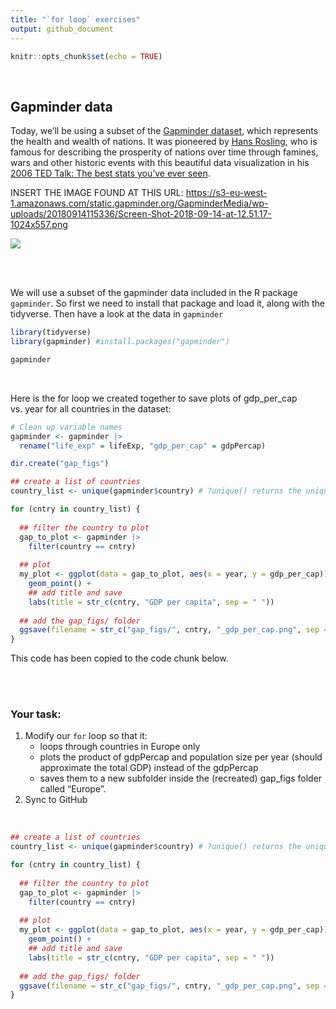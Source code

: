 ```yaml
---
title: "`for loop` exercises"
output: github_document
---
```


```r
knitr::opts_chunk$set(echo = TRUE)
```

<br>

## Gapminder data

Today, we'll be using a subset of the [Gapminder dataset](https://www.gapminder.org/tools/?from=world#$chart-type=bubbles), which represents the health and wealth of nations. It was pioneered by [Hans Rosling](https://www.ted.com/speakers/hans_rosling), who is famous for describing the prosperity of nations over time through famines, wars and other historic events with this beautiful data visualization in his [2006 TED Talk: The best stats you've ever seen](https://www.ted.com/talks/hans_rosling_shows_the_best_stats_you_ve_ever_seen).

INSERT THE IMAGE FOUND AT THIS URL: <https://s3-eu-west-1.amazonaws.com/static.gapminder.org/GapminderMedia/wp-uploads/20180914115336/Screen-Shot-2018-09-14-at-12.51.17-1024x557.png>

![](https://s3-eu-west-1.amazonaws.com/static.gapminder.org/GapminderMedia/wp-uploads/20180914115336/Screen-Shot-2018-09-14-at-12.51.17-1024x557.png)

<br> <br>

We will use a subset of the gapminder data included in the R package `gapminder`. So first we need to install that package and load it, along with the tidyverse. Then have a look at the data in `gapminder`

```r

library(tidyverse)
library(gapminder) #install.packages("gapminder")

gapminder

```

<br>

Here is the for loop we created together to save plots of gdp_per_cap vs. year for all countries in the dataset:

```r

# Clean up variable names
gapminder <- gapminder |> 
  rename("life_exp" = lifeExp, "gdp_per_cap" = gdpPercap)

dir.create("gap_figs") 

## create a list of countries
country_list <- unique(gapminder$country) # ?unique() returns the unique values

for (cntry in country_list) {
  
  ## filter the country to plot
  gap_to_plot <- gapminder |>
    filter(country == cntry)
  
  ## plot
  my_plot <- ggplot(data = gap_to_plot, aes(x = year, y = gdp_per_cap)) + 
    geom_point() +
    ## add title and save
    labs(title = str_c(cntry, "GDP per capita", sep = " "))
  
  ## add the gap_figs/ folder 
  ggsave(filename = str_c("gap_figs/", cntry, "_gdp_per_cap.png", sep = ""), plot = my_plot)
} 

```

This code has been copied to the code chunk below.

<br> <br>

### Your task:

1.  Modify our `for` loop so that it:
    -   loops through countries in Europe only
    -   plots the product of gdpPercap and population size per year (should approximate the total GDP) instead of the gdpPercap
    -   saves them to a new subfolder inside the (recreated) gap_figs folder called "Europe".
2.  Sync to GitHub

<br>

```r


## create a list of countries
country_list <- unique(gapminder$country) # ?unique() returns the unique values

for (cntry in country_list) {
  
  ## filter the country to plot
  gap_to_plot <- gapminder |>
    filter(country == cntry)
  
  ## plot
  my_plot <- ggplot(data = gap_to_plot, aes(x = year, y = gdp_per_cap)) + 
    geom_point() +
    ## add title and save
    labs(title = str_c(cntry, "GDP per capita", sep = " "))
  
  ## add the gap_figs/ folder
  ggsave(filename = str_c("gap_figs/", cntry, "_gdp_per_cap.png", sep = ""), plot = my_plot)
} 


```

<br>

